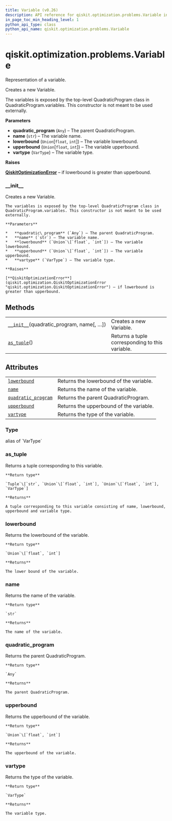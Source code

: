 ```yaml
---
title: Variable (v0.26)
description: API reference for qiskit.optimization.problems.Variable in qiskit v0.26
in_page_toc_min_heading_level: 1
python_api_type: class
python_api_name: qiskit.optimization.problems.Variable
---
```


<span id="qiskit-optimization-problems-variable" />

# qiskit.optimization.problems.Variable

<Class id="qiskit.optimization.problems.Variable" isDedicatedPage={true} github="https://github.com/qiskit-community/qiskit-aqua/tree/stable/0.9/qiskit/optimization/problems/variable.py" signature="Variable(quadratic_program, name, lowerbound=0, upperbound=1e+20, vartype=<VarType.CONTINUOUS: 0>)" modifiers="class">
  Representation of a variable.

  Creates a new Variable.

  The variables is exposed by the top-level QuadraticProgram class in QuadraticProgram.variables. This constructor is not meant to be used externally.

  **Parameters**

  *   **quadratic\_program** (`Any`) – The parent QuadraticProgram.
  *   **name** (`str`) – The variable name.
  *   **lowerbound** (`Union`\[`float`, `int`]) – The variable lowerbound.
  *   **upperbound** (`Union`\[`float`, `int`]) – The variable upperbound.
  *   **vartype** (`VarType`) – The variable type.

  **Raises**

  [**QiskitOptimizationError**](qiskit.optimization.QiskitOptimizationError "qiskit.optimization.QiskitOptimizationError") – if lowerbound is greater than upperbound.

  ### \_\_init\_\_

  <Function id="qiskit.optimization.problems.Variable.__init__" signature="__init__(quadratic_program, name, lowerbound=0, upperbound=1e+20, vartype=<VarType.CONTINUOUS: 0>)">
    Creates a new Variable.

    The variables is exposed by the top-level QuadraticProgram class in QuadraticProgram.variables. This constructor is not meant to be used externally.

    **Parameters**

    *   **quadratic\_program** (`Any`) – The parent QuadraticProgram.
    *   **name** (`str`) – The variable name.
    *   **lowerbound** (`Union`\[`float`, `int`]) – The variable lowerbound.
    *   **upperbound** (`Union`\[`float`, `int`]) – The variable upperbound.
    *   **vartype** (`VarType`) – The variable type.

    **Raises**

    [**QiskitOptimizationError**](qiskit.optimization.QiskitOptimizationError "qiskit.optimization.QiskitOptimizationError") – if lowerbound is greater than upperbound.
  </Function>

  ## Methods

  |                                                                                                                                                |                                                 |
  | ---------------------------------------------------------------------------------------------------------------------------------------------- | ----------------------------------------------- |
  | [`__init__`](#qiskit.optimization.problems.Variable.__init__ "qiskit.optimization.problems.Variable.__init__")(quadratic\_program, name\[, …]) | Creates a new Variable.                         |
  | [`as_tuple`](#qiskit.optimization.problems.Variable.as_tuple "qiskit.optimization.problems.Variable.as_tuple")()                               | Returns a tuple corresponding to this variable. |

  ## Attributes

  |                                                                                                                                           |                                         |
  | ----------------------------------------------------------------------------------------------------------------------------------------- | --------------------------------------- |
  | [`lowerbound`](#qiskit.optimization.problems.Variable.lowerbound "qiskit.optimization.problems.Variable.lowerbound")                      | Returns the lowerbound of the variable. |
  | [`name`](#qiskit.optimization.problems.Variable.name "qiskit.optimization.problems.Variable.name")                                        | Returns the name of the variable.       |
  | [`quadratic_program`](#qiskit.optimization.problems.Variable.quadratic_program "qiskit.optimization.problems.Variable.quadratic_program") | Returns the parent QuadraticProgram.    |
  | [`upperbound`](#qiskit.optimization.problems.Variable.upperbound "qiskit.optimization.problems.Variable.upperbound")                      | Returns the upperbound of the variable. |
  | [`vartype`](#qiskit.optimization.problems.Variable.vartype "qiskit.optimization.problems.Variable.vartype")                               | Returns the type of the variable.       |

  ### Type

  <Attribute id="qiskit.optimization.problems.Variable.Type">
    alias of `VarType`
  </Attribute>

  ### as\_tuple

  <Function id="qiskit.optimization.problems.Variable.as_tuple" signature="as_tuple()">
    Returns a tuple corresponding to this variable.

    **Return type**

    `Tuple`\[`str`, `Union`\[`float`, `int`], `Union`\[`float`, `int`], `VarType`]

    **Returns**

    A tuple corresponding to this variable consisting of name, lowerbound, upperbound and variable type.
  </Function>

  ### lowerbound

  <Attribute id="qiskit.optimization.problems.Variable.lowerbound">
    Returns the lowerbound of the variable.

    **Return type**

    `Union`\[`float`, `int`]

    **Returns**

    The lower bound of the variable.
  </Attribute>

  ### name

  <Attribute id="qiskit.optimization.problems.Variable.name">
    Returns the name of the variable.

    **Return type**

    `str`

    **Returns**

    The name of the variable.
  </Attribute>

  ### quadratic\_program

  <Attribute id="qiskit.optimization.problems.Variable.quadratic_program">
    Returns the parent QuadraticProgram.

    **Return type**

    `Any`

    **Returns**

    The parent QuadraticProgram.
  </Attribute>

  ### upperbound

  <Attribute id="qiskit.optimization.problems.Variable.upperbound">
    Returns the upperbound of the variable.

    **Return type**

    `Union`\[`float`, `int`]

    **Returns**

    The upperbound of the variable.
  </Attribute>

  ### vartype

  <Attribute id="qiskit.optimization.problems.Variable.vartype">
    Returns the type of the variable.

    **Return type**

    `VarType`

    **Returns**

    The variable type.
  </Attribute>
</Class>

